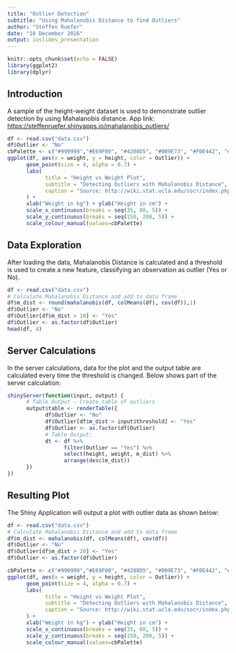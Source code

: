 ```yaml
---
title: "Outlier Detection"
subtitle: "Using Mahalanobis Distance to find Outliers"
author: "Steffen Ruefer"
date: "18 December 2016"
output: ioslides_presentation
---
```


```r
knitr::opts_chunk$set(echo = FALSE)
library(ggplot2)
library(dplyr)
```

## Introduction

A sample of the height-weight dataset is used to demonstrate outlier detection by using Mahalanobis 
distance. App link: <https://steffenruefer.shinyapps.io/mahalanobis_outliers/>

```r
df <- read.csv("data.csv")
df$Outlier <- "No"
cbPalette <- c("#999999","#E69F00", "#4288D5", "#009E73", "#F0E442", "#0072B2", "#D55E00", "#CC79A7")
ggplot(df, aes(x = weight, y = height, color = Outlier)) +
      geom_point(size = 4, alpha = 0.7) +
      labs(
            title = "Height vs Weight Plot",
            subtitle = "Detecting Outliers with Mahalanobis Distance",
            caption = "Source: http://wiki.stat.ucla.edu/socr/index.php/SOCR_Data_Dinov_020108_HeightsWeights"
      ) +
      xlab("Weight in kg") + ylab("Height in cm") +
      scale_x_continuous(breaks = seq(35, 80, 5)) +
      scale_y_continuous(breaks = seq(150, 200, 5)) +
      scale_colour_manual(values=cbPalette)
```


## Data Exploration

After loading the data, Mahalanobis Distance is calculated and a threshold is used to create a new
feature, classifying an observation as outlier (Yes or No).

```r
df <- read.csv("data.csv")
# Calculate Mahalanobis Distance and add to data frame
df$m_dist <- round(mahalanobis(df, colMeans(df), cov(df)),1)
df$Outlier <- "No"
df$Outlier[df$m_dist > 10] <- "Yes"
df$Outlier <- as.factor(df$Outlier)
head(df, 4)
```

## Server Calculations

In the server calculations, data for the plot and the output table are calculated every time the 
threshold is changed. Below shows part of the server calculation:

```r
shinyServer(function(input, output) {
      # Table Output - Create table of outliers
      output$table <- renderTable({
            df$Outlier <- "No"
            df$Outlier[df$m_dist > input$threshold] <- "Yes"
            df$Outlier <- as.factor(df$Outlier)
            # Table Output:
            dt <- df %>%
                  filter(Outlier == "Yes") %>%
                  select(height, weight, m_dist) %>%
                  arrange(desc(m_dist))
      })
})
```


## Resulting Plot

The Shiny Application will output a plot with outlier data as shown below:

```r
df <- read.csv("data.csv")
# Calculate Mahalanobis Distance and add to data frame
df$m_dist <- mahalanobis(df, colMeans(df), cov(df))
df$Outlier <- "No"
df$Outlier[df$m_dist > 20] <- "Yes"
df$Outlier <- as.factor(df$Outlier)

cbPalette <- c("#999999","#E69F00", "#4288D5", "#009E73", "#F0E442", "#0072B2", "#D55E00", "#CC79A7")
ggplot(df, aes(x = weight, y = height, color = Outlier)) +
      geom_point(size = 4, alpha = 0.7) +
      labs(
            title = "Height vs Weight Plot",
            subtitle = "Detecting Outliers with Mahalanobis Distance",
            caption = "Source: http://wiki.stat.ucla.edu/socr/index.php/SOCR_Data_Dinov_020108_HeightsWeights"
      ) +
      xlab("Weight in kg") + ylab("Height in cm") +
      scale_x_continuous(breaks = seq(35, 80, 5)) +
      scale_y_continuous(breaks = seq(150, 200, 5)) +
      scale_colour_manual(values=cbPalette)
```



